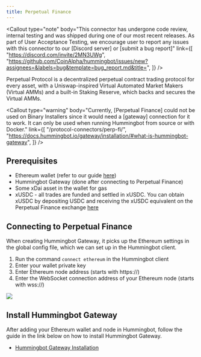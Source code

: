 ```yaml
---
title: Perpetual Finance
---
```



<Callout
  type="note"
  body="This connector has undergone code review, internal testing and was shipped during one of our most recent releases. As part of User Acceptance Testing, we encourage user to report any issues with this connector to our [Discord server] or [submit a bug report]"
  link={[
    "https://discord.com/invite/2MN3UWg",
    "https://github.com/CoinAlpha/hummingbot/issues/new?assignees=&labels=bug&template=bug_report.md&title=",
  ]}
/>

Perpetual Protocol is a decentralized perpetual contract trading protocol for every asset, with a Uniswap-inspired Virtual Automated Market Makers (Virtual AMMs) and a built-in Staking Reserve, which backs and secures the Virtual AMMs.

<Callout
  type="warning"
  body="Currently, [Perpetual Finance] could not be used on Binary Installers since it would need a [gateway] connection for it to work. It can only be used when running Hummingbot from source or with Docker."
  link={[
    "/protocol-connectors/perp-fi/",
    "https://docs.hummingbot.io/gateway/installation/#what-is-hummingbot-gateway",
  ]}
/>

## Prerequisites

- Ethereum wallet (refer to our guide [here](/operation/connect-exchange/#setup-ethereum-wallet))
- Hummingbot Gateway (done after connecting to Perpetual Finance)
- Some xDai asset in the wallet for gas
- xUSDC - all trades are funded and settled in xUSDC. You can obtain xUSDC by depositing USDC and receiving the xUSDC equivalent on the Perpetual Finance exchange [here](https://perp.exchange)

## Connecting to Perpetual Finance

When creating Hummingbot Gateway, it picks up the Ethereum settings in the global config file, which we can set up in the Hummingbot client.

1. Run the command `connect ethereum` in the Hummingbot client
2. Enter your wallet private key
3. Enter Ethereum node address (starts with https://)
4. Enter the WebSocket connection address of your Ethereum node (starts with wss://)

![](img/connect-ethereum.gif)

## Install Hummingbot Gateway

After adding your Ethereum wallet and node in Hummingbot, follow the guide in the link below on how to install Hummingbot Gateway.

- [Hummingbot Gateway Installation](/gateway/installation/)
